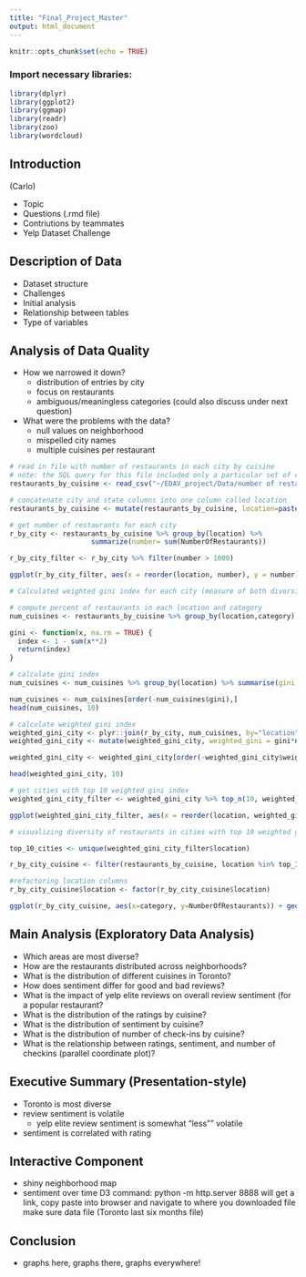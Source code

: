 ```yaml
---
title: "Final_Project_Master"
output: html_document
---
```


```r
knitr::opts_chunk$set(echo = TRUE)
```

### Import necessary libraries:
```r
library(dplyr)
library(ggplot2)
library(ggmap)
library(readr)
library(zoo)
library(wordcloud)
```

## Introduction

(Carlo)

- Topic
- Questions (.rmd file)
- Contriutions by teammates
- Yelp Dataset Challenge

## Description of Data

- Dataset structure
- Challenges
- Initial analysis
- Relationship between tables
- Type of variables

## Analysis of Data Quality

- How we narrowed it down?
  - distribution of entries by city
  - focus on restaurants
  - ambiguous/meaningless categories (could also discuss under next question)
  
- What were the problems with the data?
  - null values on neighborhood
  - mispelled city names
  - multiple cuisines per restaurant

```r
# read in file with number of restaurants in each city by cuisine
# note: the SQL query for this file included only a particular set of cuisines
restaurants_by_cuisine <- read_csv("~/EDAV_project/Data/number of restaurants by cuisine.csv")

# concatenate city and state columns into one column called location
restaurants_by_cuisine <- mutate(restaurants_by_cuisine, location=paste0(city,", ",state)) %>% subset(select=c(5,1:4))

# get number of restaurants for each city
r_by_city <- restaurants_by_cuisine %>% group_by(location) %>%
                    summarize(number= sum(NumberOfRestaurants))

r_by_city_filter <- r_by_city %>% filter(number > 1000)

ggplot(r_by_city_filter, aes(x = reorder(location, number), y = number)) + geom_col() + coord_flip() + ggtitle("Number of Restaurants in Cities with >1000 Restaurants") + xlab("City") + ylab("Number of Restaurants")

```

```r
# Calculated weighted gini index for each city (measure of both diversity and quantity of restaurants in a city)

# compute percent of restaurants in each location and category
num_cuisines <- restaurants_by_cuisine %>% group_by(location,category) %>% summarise(count = sum(NumberOfRestaurants, na.rm = TRUE)) %>% mutate(perc = round(count/sum(count),4))

gini <- function(x, na.rm = TRUE) {
  index <- 1 - sum(x**2) 
  return(index)
}

# calculate gini index
num_cuisines <- num_cuisines %>% group_by(location) %>% summarise(gini = gini(perc))

num_cuisines <- num_cuisines[order(-num_cuisines$gini),]
head(num_cuisines, 10)

# calculate weighted gini index
weighted_gini_city <- plyr::join(r_by_city, num_cuisines, by="location")
weighted_gini_city <- mutate(weighted_gini_city, weighted_gini = gini*number/sum(number))

weighted_gini_city <- weighted_gini_city[order(-weighted_gini_city$weighted_gini),]

head(weighted_gini_city, 10)

# get cities with top 10 weighted gini index
weighted_gini_city_filter <- weighted_gini_city %>% top_n(10, weighted_gini)

ggplot(weighted_gini_city_filter, aes(x = reorder(location, weighted_gini), y = weighted_gini)) + geom_col() + coord_flip() + ggtitle("Cities with Top 10 Weighted Gini Index") + xlab("City") + ylab("Weighted Gini Index")


```

```r
# visualizing diversity of restaurants in cities with top 10 weighted gini index

top_10_cities <- unique(weighted_gini_city_filter$location)

r_by_city_cuisine <- filter(restaurants_by_cuisine, location %in% top_10_cities)

#refactoring location columns
r_by_city_cuisine$location <- factor(r_by_city_cuisine$location)

ggplot(r_by_city_cuisine, aes(x=category, y=NumberOfRestaurants)) + geom_col() + facet_wrap(~location, scales="free_y", ncol=3) + theme(axis.text.x = element_text(angle=90, hjust=1)) + ggtitle("Cuisines by City") + xlab("City") + ylab("Number of Restaurants")

```

## Main Analysis (Exploratory Data Analysis)

- Which areas are most diverse?
- How are the restaurants distributed across neighborhoods?
- What is the distribution of different cuisines in Toronto?
- How does sentiment differ for good and bad reviews?
- What is the impact of yelp elite reviews on overall review sentiment (for a popular restaurant?
- What is the distribution of the ratings by cuisine?
- What is the distribution of sentiment by cuisine?
- What is the distribution of number of check-ins by cuisine?
- What is the relationship between ratings, sentiment, and number of checkins (parallel coordinate plot)?





## Executive Summary (Presentation-style)

- Toronto is most diverse
- review sentiment is volatile
  - yelp elite review sentiment is somewhat "less"" volatile
- sentiment is correlated with rating

## Interactive Component

- shiny neighborhood map
- sentiment over time D3
  command: python -m http.server 8888
  will get a link, copy paste into browser and navigate to where you downloaded file
  make sure data file (Toronto last six months file)

## Conclusion

- graphs here, graphs there, graphs everywhere!
